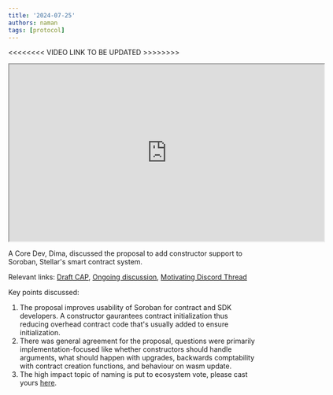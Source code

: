 ```yaml
---
title: '2024-07-25'
authors: naman
tags: [protocol]
---
```



<<<<<<<< VIDEO LINK TO BE UPDATED >>>>>>>>


<iframe
  src="https://drive.google.com/file/d/tbd/preview"
  width="640"
  height="360"
  allow="autoplay"
></iframe>

A Core Dev, Dima, discussed the proposal to add constructor support to Soroban, Stellar's smart contract system. 

Relevant links: [Draft CAP](https://github.com/stellar/stellar-protocol/blob/50dde0611440d6dc562a33462e6ba5f1504b2753/core/cap-0058.md), 
[Ongoing discussion](https://github.com/stellar/stellar-protocol/discussions/1501), 
[Motivating Discord Thread](https://discord.com/channels/897514728459468821/1067534037310255225)


Key points discussed:
1. The proposal improves usability of Soroban for contract and SDK developers. A constructor gaurantees contract initialization thus reducing overhead contract code that's usually added to ensure initialization.
2. There was general agreement for the proposal, questions were primarily implementation-focused like whether constructors should handle arguments, what should happen with upgrades, backwards comptability with contract creation functions, and behaviour on wasm update.
5. The high impact topic of naming is put to ecosystem vote, please cast yours [here](https://github.com/stellar/stellar-protocol/discussions/1507).


